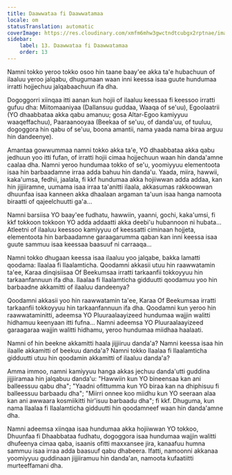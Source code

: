 ```yaml
---
title: Daawwataa fi Daawwatamaa
locale: om
statusTranslation: automatic
coverImage: https://res.cloudinary.com/xmfm6mhw3gwctndtcubgx2rptnae/image/upload/v1740468922/small_cover_tratado_de_psicologia_revolucionaria_a4c0dca4e0.webp
sidebar:
    label: 13. Daawwataa fi Daawwatamaa
    order: 13
---
```

Namni tokko yeroo tokko osoo hin taane baay'ee akka ta'e hubachuun of ilaaluu yeroo jalqabu, dhugumaan waan inni keessa isaa guute hundumaa irratti hojjechuu jalqabaachuun ifa dha.

Dogoggorri xiinqaa itti aanan kun hojii of ilaaluu keessaa fi keessoo irratti gufuu dha: Miitomaaniyaa (Dallansuu guddaa, Waaqa of se'uu), Egoolaatrii (YO dhaabbataa akka qabu amanuu; gosa Altar-Egoo kamiyyuu waaqeffachuu), Paaraanooyaa (Beekaa of se'uu, of danda'uu, of tuuluu, dogoggora hin qabu of se'uu, boona amantii, nama yaada nama biraa arguu hin dandeenye).

Amantaa gowwummaa namni tokko akka ta'e, YO dhaabbataa akka qabu jedhuun yoo itti fufan, of irratti hojii cimaa hojjechuun waan hin danda'amne caalaa dha. Namni yeroo hundumaa tokko of se'u, yoomiyyuu elementoota isaa hin barbaadamne irraa adda bahuu hin danda'u. Yaada, miira, hawwii, kaka'umsa, fedhii, jaalala, fi kkf hundumaa akka hojiiwwan adda addaa, kan hin jijjiiramne, uumama isaa irraa ta'anitti ilaala, akkasumas rakkoowwan dhuunfaa isaa kanneen akka dhaalaan argaman ta'uun isaa hanga namoota biraatti of qajeelchuutti ga'a...

Namni barsiisa YO baay'ee fudhatu, hawwiin, yaanni, gochi, kaka'umsi, fi kkf tokkoon tokkoon YO adda addaatti akka deebi'u hubannoon ni hubata... Atleetni of ilaaluu keessoo kamiyyuu of keessatti ciminaan hojjeta, elementoota hin barbaadamne garaagarumma qaban kan inni keessa isaa guute sammuu isaa keessaa baasuuf ni carraaqa...

Namni tokko dhugaan keessa isaa ilaaluu yoo jalqabe, bakka lamatti qoodama: Ilaalaa fi Ilaalamticha. Qoodamni akkasii utuu hin raawwatamin ta'ee, Karaa dinqisiisaa Of Beekumsaa irratti tarkaanfii tokkoyyuu hin tarkaanfannuun ifa dha. Ilaalaa fi Ilaalamticha gidduutti qoodamuu yoo hin barbaadne akkamitti of ilaaluu dandeenya?

Qoodamni akkasii yoo hin raawwatamin ta'ee, Karaa Of Beekumsaa irratti tarkaanfii tokkoyyuu hin tarkaanfannuun ifa dha. Qoodamni kun yeroo hin raawwataminitti, adeemsa YO Pluuraalaayizeed hundumaa wajjin walitti hidhamuu keenyaan itti fufna... Namni adeemsa YO Pluuraalaayizeed garaagaraa wajjin walitti hidhamu, yeroo hundumaa miidhaa haalaati.

Namni of hin beekne akkamitti haala jijjiiruu danda'a? Namni keessa isaa hin ilaalle akkamitti of beekuu danda'a? Namni tokko Ilaalaa fi Ilaalamticha gidduutti utuu hin qoodamin akkamitti of ilaaluu danda'a?

Amma immoo, namni kamiyyuu hanga akkas jechuu danda'utti guddina jijjiiramaa hin jalqabuu danda'u: "Hawwiin kun YO bineensaa kan ani balleessuu qabu dha"; "Yaadni ofittumma kun YO biraa kan na dhiphisuu fi balleessuu barbaadu dha"; "Miirri onnee koo miidhu kun YO seeraan alaa kan ani awwaara kosmiikitti hir'isuu barbaadu dha"; fi kkf. Dhuguma, kun nama Ilaalaa fi Ilaalamticha gidduutti hin qoodamneef waan hin danda'amne dha.

Namni adeemsa xiinqaa isaa hundumaa akka hojiiwwan YO tokkoo, Dhuunfaa fi Dhaabbataa fudhatu, dogoggora isaa hundumaa wajjin walitti dhufeenya cimaa qaba, isaanis ofitti maxxansee jira, kanaafuu humna sammuu isaa irraa adda baasuuf qabu dhabeera. Ifatti, namoonni akkanaa yoomiyyuu guddinaan jijjiiramuu hin danda'an, namoota kufaatiitti murteeffamani dha.

